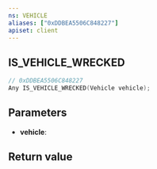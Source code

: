 ```yaml
---
ns: VEHICLE
aliases: ["0xDDBEA5506C848227"]
apiset: client
---
```

## IS_VEHICLE_WRECKED

```c
// 0xDDBEA5506C848227
Any IS_VEHICLE_WRECKED(Vehicle vehicle);
```


## Parameters
* **vehicle**:

## Return value